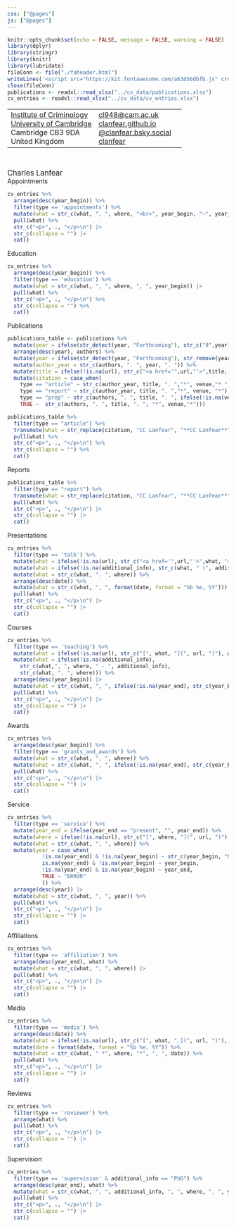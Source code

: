 ```yaml
---
css: ["@pages"]
js: ["@pages"]
---
```


```r
knitr::opts_chunk$set(echo = FALSE, message = FALSE, warning = FALSE)
library(dplyr)
library(stringr)
library(knitr)
library(lubridate)
fileConn <- file("./faheader.html")
writeLines('<script src="https://kit.fontawesome.com/a63d56dbfb.js" crossorigin="anonymous"></script>', fileConn)
close(fileConn)
publications <- readxl::read_xlsx("../cv_data/publications.xlsx")
cv_entries <- readxl::read_xlsx("../cv_data/cv_entries.xlsx")
```

<div class="header-float">
  <table>
    <tr>
      <td>
      <a href="https://www.crim.cam.ac.uk/">Institute of Criminology</a><br>
      <a href="https://www.cam.ac.uk/">University of Cambridge</a><br>
      Cambridge CB3 9DA<br>
      United Kingdom
      </td>
      <td>
      <a href="mailto:cclanfear@gmail.com" class="email">cl948@cam.ac.uk</a><br>
      <a href="https://clanfear.github.io">clanfear.github.io</a><br>
      <a href="https://bsky.app/profile/clanfear.bsky.social">@clanfear.bsky.social</a><br>
      <a href="https://github.com/clanfear/">clanfear</a><br>
      </td>
      <td>
      <i class="fas fa-envelope"></i><br>
      <i class="fas fa-globe"></i><br>
      <i class="fa-brands fa-bluesky"></i><br>
      <i class="fab fa-github"></i>
      </td>
    </tr>
  </table>
</div>

<div class="pull-left-20">
&nbsp;
</div>
<div class="pull-right-80">
<div style='font-size: 1.2em'>Charles Lanfear</div>
</div>

<div class="float-container">
  <div class="pull-left-20">Appointments</div>
  <div class="pull-right-80">
```r
cv_entries %>% 
  arrange(desc(year_begin)) %>%
  filter(type == 'appointments') %>% 
  mutate(what = str_c(what, ", ", where, "<br>", year_begin, "–", year_end)) |>
  pull(what) %>%
  str_c("<p>", ., "</p>\n") |> 
  str_c(collapse = "") |>
  cat()
```
  </div>
</div>

<div class="float-container">
  <div class="pull-left-20">Education</div>
  <div class="pull-right-80">
```r
cv_entries %>% 
  arrange(desc(year_begin)) %>%
  filter(type == 'education') %>% 
  mutate(what = str_c(what, ", ", where, ", ", year_begin)) |>
  pull(what) %>%
  str_c("<p>", ., "</p>\n") %>% 
  str_c(collapse = "") %>%
  cat()
```
  </div>
</div>

<div class="float-container">
  <div class="pull-left-20">Publications</div>
  <div class="pull-right-80">
```r
publications_table <- publications %>%
  mutate(year = ifelse(str_detect(year, "Forthcoming"), str_c("9",year),year)) %>%
  arrange(desc(year), authors) %>%
  mutate(year = ifelse(str_detect(year, "Forthcoming"), str_remove(year, "^9"),year)) %>%
  mutate(author_year = str_c(authors, ". ", year, ". ")) %>%
  mutate(title = ifelse(!is.na(url), str_c("<a href='",url,"'>",title, "</a>"), title)) %>% #turn title into link
  mutate(citation = case_when(
    type == "article" ~ str_c(author_year, title, ". ","*", venue,"* ", ifelse(!is.na(issue), issue, "")),
    type == "report" ~ str_c(author_year, title, ". ","*", venue, "*"),
    type == "prep" ~ str_c(authors, ". ", title, ". ", ifelse(!is.na(venue), str_c("*",venue,"*"), "")),
    TRUE ~  str_c(authors, ". ", title, ". ", "*", venue,"*"))) 

publications_table %>%
  filter(type == "article") %>% 
  transmute(what = str_replace(citation, "CC Lanfear", "**CC Lanfear**")) %>%
  pull(what) %>%
  str_c("<p>", ., "</p>\n") %>% 
  str_c(collapse = "") %>%
  cat()
```
  </div>
</div>

<div class="float-container">
  <div class="pull-left-20">Reports</div>
  <div class="pull-right-80">
```r
publications_table %>%
  filter(type == "report") %>% 
  transmute(what = str_replace(citation, "CC Lanfear", "**CC Lanfear**")) %>%
  pull(what) %>%
  str_c("<p>", ., "</p>\n") |> 
  str_c(collapse = "") |>
  cat()
```
  </div>
</div>

<div class="float-container">
  <div class="pull-left-20">Presentations</div>
  <div class="pull-right-80">
```r
cv_entries %>% 
  filter(type == 'talk') %>% 
  mutate(what = ifelse(!is.na(url), str_c("<a href='",url,"'>",what, "</a>"), what)) |> #turn title into link
  mutate(what = ifelse(!is.na(additional_info), str_c(what, " (", additional_info, ")"), what)) %>%
  mutate(what = str_c(what, ". ", where)) %>% 
  arrange(desc(date)) %>%
  mutate(what = str_c(what, ", ", format(date, format = "%b %e, %Y"))) %>%
  pull(what) %>%
  str_c("<p>", ., "</p>\n") |> 
  str_c(collapse = "") |>
  cat()
```
  </div>
</div>

<div class="float-container">
  <div class="pull-left-20">Courses</div>
  <div class="pull-right-80">
```r
cv_entries %>% 
  filter(type == 'teaching') %>% 
  mutate(what = ifelse(!is.na(url), str_c("[", what, "](", url, ")"), what)) %>%
  mutate(what = ifelse(!is.na(additional_info), 
    str_c(what,", ", where, " - ", additional_info),
    str_c(what, ", ", where))) %>% 
  arrange(desc(year_begin)) |>
  mutate(what = str_c(what, ", ", ifelse(!is.na(year_end), str_c(year_begin, "&#8288;–&#8288;", year_end), year_begin))) %>% 
  pull(what) %>%
  str_c("<p>", ., "</p>\n") |> 
  str_c(collapse = "") |>
  cat()
```
  </div>
</div>


<div class="float-container">
  <div class="pull-left-20">Awards</div>
  <div class="pull-right-80">
```r
cv_entries %>% 
  arrange(desc(year_begin)) %>%
  filter(type == 'grants_and_awards') %>% 
  mutate(what = str_c(what, ", ", where)) %>% 
  mutate(what = str_c(what, ", ", ifelse(!is.na(year_end), str_c(year_begin, "&#8288;–&#8288;", year_end), year_begin))) %>%
  pull(what) %>%
  str_c("<p>", ., "</p>\n") |> 
  str_c(collapse = "") |>
  cat()
```
  </div>
</div>


<div class="float-container">
  <div class="pull-left-20">Service</div>
  <div class="pull-right-80">
```r
cv_entries %>% 
  filter(type == 'service') %>% 
  mutate(year_end = ifelse(year_end == "present", "", year_end)) %>% 
  mutate(where = ifelse(!is.na(url), str_c("[", where, "](", url, ")"), where)) %>% 
  mutate(what = str_c(what, ", ", where)) %>%
  mutate(year = case_when( 
           !is.na(year_end) & !is.na(year_begin) ~ str_c(year_begin, "&#8288;–&#8288;", year_end),
           is.na(year_end) & !is.na(year_begin) ~ year_begin,
           !is.na(year_end) & is.na(year_begin) ~ year_end,
           TRUE ~ "ERROR"
           )) %>% 
  arrange(desc(year)) |>
  mutate(what = str_c(what, ", ", year)) %>%
  pull(what) %>%
  str_c("<p>", ., "</p>\n") |> 
  str_c(collapse = "") |>
  cat()
```
  </div>
</div>

<div class="float-container">
  <div class="pull-left-20">Affiliations</div>
  <div class="pull-right-80">
```r
cv_entries %>% 
  filter(type == 'affiliation') %>%
  arrange(desc(year_end), what) %>%
  mutate(what = str_c(what, ", ", where)) |>
  pull(what) %>%
  str_c("<p>", ., "</p>\n") |> 
  str_c(collapse = "") |>
  cat()
```
  </div>
</div>

<div class="float-container">
  <div class="pull-left-20">Media</div>
  <div class="pull-right-80">
```r
cv_entries %>% 
  filter(type == 'media') %>%
  arrange(desc(date)) %>%
  mutate(what = ifelse(!is.na(url), str_c("[", what, ".](", url, ")"), what)) %>% #turn title into link
  mutate(date = format(date, format = "%b %e, %Y")) %>%
  mutate(what = str_c(what, " *", where, "*", ", ", date)) %>%
  pull(what) %>%
  str_c("<p>", ., "</p>\n") |> 
  str_c(collapse = "") |>
  cat()
```
  </div>
</div>

<div class="float-container">
  <div class="pull-left-20">Reviews</div>
  <div class="pull-right-80">
```r
cv_entries %>% 
  filter(type == 'reviewer') %>%
  arrange(what) %>%
  pull(what) %>%
  str_c("<p>", ., "</p>\n") |> 
  str_c(collapse = "") |>
  cat()
```
  </div>
</div>


<div class="float-container">
  <div class="pull-left-20">Supervision</div>
  <div class="pull-right-80">
```r
cv_entries %>% 
  filter(type == 'supervision' & additional_info == "PhD") %>%
  arrange(desc(year_end), what) %>%
  mutate(what = str_c(what, ", ", additional_info, ", ", where, ", ", year_end)) |>
  pull(what) %>%
  str_c("<p>", ., "</p>\n") |> 
  str_c(collapse = "") |>
  cat()
```
  </div>
</div>